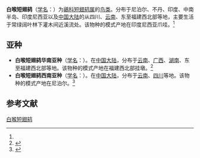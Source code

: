 {{Speciesbox
| name = 白喉短翅鸫
| status = 
| status_system = 
| image = Brachypteryx leucophris 1838.jpg
| genus = Brachypteryx
| species = leucophrys
| authority = (Temminck)<ref name='id2985'>{{cite web| url =http://www.bioinfo.cn/db05/BjdwSpecies.php?action=view&id=2985| title =白喉短翅鸫| work =《中国动物物种编目数据库》| publisher =中国科学院微生物研究所| author =中国科学院动物研究所| accessdate =2009-04-04| deadurl =yes| archiveurl =https://web.archive.org/web/20160305042012/http://www.bioinfo.cn/db05/BjdwSpecies.php?action=view&id=2985| archivedate =2016-03-05}}</ref>
}}

'''白喉短翅鸫'''（[[学名|学名]]：{{lang|la|''Brachypteryx leucophrys''}}）为[[鶲科|鶲科]][[短翅鸫属|短翅鸫属]]的[[鸟类|鸟类]]。分布于尼泊尔、不丹、印度、中南半岛、印度尼西亚以及[[中国大陆|中国大陆]]的从四川、[[云南|云南]]、东至福建西北部等地，主要生活于常绿阔叶林下灌木间近溪流处。该物种的模式产地在印度尼西亚爪哇。<ref name='id2985'/>

==亚种==
*'''白喉短翅鸫华南亚种'''（[[学名|学名]]：{{lang|la|''Brachypteryx leucophrys carolinae''}}）。在[[中国大陆|中国大陆]]，分布于[[云南|云南]]、[[广西|广西]]、[[湖南|湖南]]、东至福建西北部等地。该物种的模式产地在福建西北部挂墩。<ref name='id2986'>{{cite web| url =http://www.bioinfo.cn/db05/BjdwSpecies.php?action=view&id=2986| title =白喉短翅鸫华南亚种| work =《中国动物物种编目数据库》| publisher =中国科学院微生物研究所| author =中国科学院动物研究所| accessdate =2009-04-04| deadurl =yes| archiveurl =https://web.archive.org/web/20160305003813/http://www.bioinfo.cn/db05/BjdwSpecies.php?action=view&id=2986| archivedate =2016-03-05}}</ref>
*'''白喉短翅鸫西南亚种'''（[[学名|学名]]：{{lang|la|''Brachypteryx leucophrys nipalensis''}}）。在[[中国大陆|中国大陆]]，分布于[[云南|云南]]、[[四川|四川]]等地。该物种的模式产地在尼泊尔。<ref name='id2987'>{{cite web| url =http://www.bioinfo.cn/db05/BjdwSpecies.php?action=view&id=2987| title =白喉短翅鸫西南亚种| work =《中国动物物种编目数据库》| publisher =中国科学院微生物研究所| author =中国科学院动物研究所| accessdate =2009-04-04| deadurl =yes| archiveurl =https://web.archive.org/web/20160305110022/http://www.bioinfo.cn/db05/BjdwSpecies.php?action=view&id=2987| archivedate =2016-03-05}}</ref>

== 参考文献 ==
{{reflist}}
{{Taxonbar|from=Q73854}}

[[Category:短翅鸫属|白喉短翅鸫]]


{{雀形目小作品}}